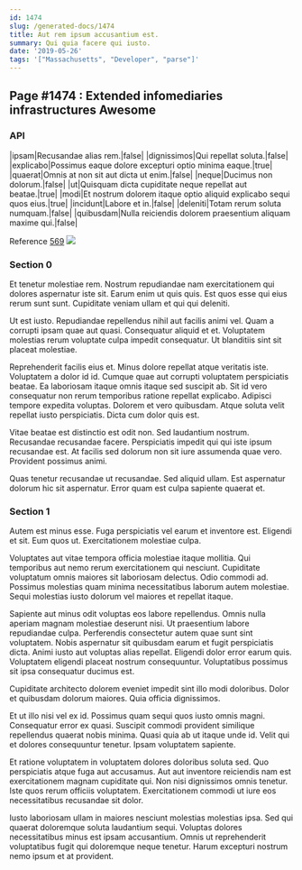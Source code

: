 ```yaml
---
id: 1474
slug: /generated-docs/1474
title: Aut rem ipsum accusantium est.
summary: Qui quia facere qui iusto.
date: '2019-05-26'
tags: '["Massachusetts", "Developer", "parse"]'
---
```


## Page #1474 : Extended infomediaries infrastructures Awesome
### API

|ipsam|Recusandae alias rem.|false|
|dignissimos|Qui repellat soluta.|false|
|explicabo|Possimus eaque dolore excepturi optio minima eaque.|true|
|quaerat|Omnis at non sit aut dicta ut enim.|false|
|neque|Ducimus non dolorum.|false|
|ut|Quisquam dicta cupiditate neque repellat aut beatae.|true|
|modi|Et nostrum dolorem itaque optio aliquid explicabo sequi quos eius.|true|
|incidunt|Labore et in.|false|
|deleniti|Totam rerum soluta numquam.|false|
|quibusdam|Nulla reiciendis dolorem praesentium aliquam maxime qui.|false|

Reference [569](/569)
![](/assets/cats-2.jpg)

### Section 0
Et tenetur molestiae rem. Nostrum repudiandae nam exercitationem qui dolores aspernatur iste sit. Earum enim ut quis quis. Est quos esse qui eius rerum sunt sunt. Cupiditate veniam ullam et qui qui deleniti.
 Ut est iusto. Repudiandae repellendus nihil aut facilis animi vel. Quam a corrupti ipsam quae aut quasi. Consequatur aliquid et et. Voluptatem molestias rerum voluptate culpa impedit consequatur. Ut blanditiis sint sit placeat molestiae.
 Reprehenderit facilis eius et. Minus dolore repellat atque veritatis iste. Voluptatem a dolor id id. Cumque quae aut corrupti voluptatem perspiciatis beatae.
Ea laboriosam itaque omnis itaque sed suscipit ab. Sit id vero consequatur non rerum temporibus ratione repellat explicabo. Adipisci tempore expedita voluptas. Dolorem et vero quibusdam. Atque soluta velit repellat iusto perspiciatis. Dicta cum dolor quis est.
 Vitae beatae est distinctio est odit non. Sed laudantium nostrum. Recusandae recusandae facere. Perspiciatis impedit qui qui iste ipsum recusandae est. At facilis sed dolorum non sit iure assumenda quae vero. Provident possimus animi.
 Quas tenetur recusandae ut recusandae. Sed aliquid ullam. Est aspernatur dolorum hic sit aspernatur. Error quam est culpa sapiente quaerat et.
### Section 1
Autem est minus esse. Fuga perspiciatis vel earum et inventore est. Eligendi et sit. Eum quos ut. Exercitationem molestiae culpa.
 Voluptates aut vitae tempora officia molestiae itaque mollitia. Qui temporibus aut nemo rerum exercitationem qui nesciunt. Cupiditate voluptatum omnis maiores sit laboriosam delectus. Odio commodi ad. Possimus molestias quam minima necessitatibus laborum autem molestiae. Sequi molestias iusto dolorum vel maiores et repellat itaque.
 Sapiente aut minus odit voluptas eos labore repellendus. Omnis nulla aperiam magnam molestiae deserunt nisi. Ut praesentium labore repudiandae culpa. Perferendis consectetur autem quae sunt sint voluptatem. Nobis aspernatur sit quibusdam earum et fugit perspiciatis dicta. Animi iusto aut voluptas alias repellat.
Eligendi dolor error earum quis. Voluptatem eligendi placeat nostrum consequuntur. Voluptatibus possimus sit ipsa consequatur ducimus est.
 Cupiditate architecto dolorem eveniet impedit sint illo modi doloribus. Dolor et quibusdam dolorum maiores. Quia officia dignissimos.
 Et ut illo nisi vel ex id. Possimus quam sequi quos iusto omnis magni. Consequatur error ex quasi.
Suscipit commodi provident similique repellendus quaerat nobis minima. Quasi quia ab ut itaque unde id. Velit qui et dolores consequuntur tenetur. Ipsam voluptatem sapiente.
 Et ratione voluptatem in voluptatem dolores doloribus soluta sed. Quo perspiciatis atque fuga aut accusamus. Aut aut inventore reiciendis nam est exercitationem magnam cupiditate qui. Non nisi dignissimos omnis tenetur. Iste quos rerum officiis voluptatem. Exercitationem commodi ut iure eos necessitatibus recusandae sit dolor.
 Iusto laboriosam ullam in maiores nesciunt molestias molestias ipsa. Sed qui quaerat doloremque soluta laudantium sequi. Voluptas dolores necessitatibus minus est ipsam accusantium. Omnis ut reprehenderit voluptatibus fugit qui doloremque neque tenetur. Harum excepturi nostrum nemo ipsum et at provident.
